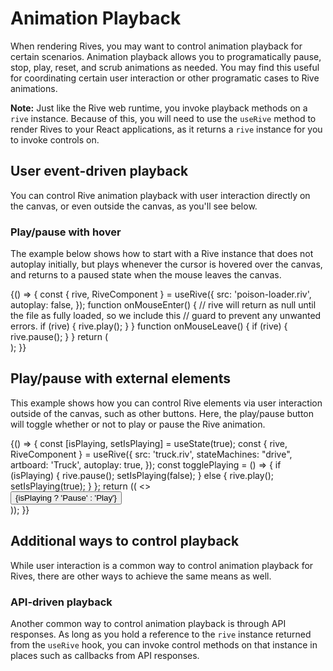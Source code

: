 


<Meta title="React Runtime/Playback Controls" />

# Animation Playback

When rendering Rives, you may want to control animation playback for certain scenarios. Animation playback allows you to programatically pause, stop, play, reset, and scrub animations as needed. You may find this useful for coordinating certain user interaction or other programatic cases to Rive animations.

**Note:** Just like the Rive web runtime, you invoke playback methods on a `rive` instance. Because of this, you will need to use the `useRive` method to render Rives to your React applications, as it returns a `rive` instance for you to invoke controls on.

## User event-driven playback

You can control Rive animation playback with user interaction directly on the canvas, or even outside the canvas, as you'll see below.

### Play/pause with hover

The example below shows how to start with a Rive instance that does not autoplay initially, but plays whenever the cursor is hovered over the canvas, and returns to a paused state when the mouse leaves the canvas.

<Canvas withSource="open">
  <Story name="Play/pause with hover">
    {() => {
      const { rive, RiveComponent } = useRive({
        src: 'poison-loader.riv',
        autoplay: false,
      });
      function onMouseEnter() {
        // rive will return as null until the file as fully loaded, so we include this
        // guard to prevent any unwanted errors.
        if (rive) {
          rive.play();
        }
      }
      function onMouseLeave() {
        if (rive) {
          rive.pause();
        }
      }
      return (
        <div className="center">
          <RiveComponent
            className="base-canvas-size"
            onMouseEnter={onMouseEnter}
            onMouseLeave={onMouseLeave}
          />
        </div>
      );
    }}
  </Story>
</Canvas>

## Play/pause with external elements

This example shows how you can control Rive elements via user interaction outside of the canvas, such as other buttons. Here, the play/pause button will toggle whether or not to play or pause the Rive animation.

<Canvas withSource="open">
  <Story name="Play/pause with external elements">
    {() => {
      const [isPlaying, setIsPlaying] = useState(true);
      const { rive, RiveComponent } = useRive({
        src: 'truck.riv',
        stateMachines: "drive",
        artboard: 'Truck',
        autoplay: true,
      });
      const togglePlaying = () => {
        if (isPlaying) {
          rive.pause();
          setIsPlaying(false);
        } else {
          rive.play();
          setIsPlaying(true);
        }
      };
      return ((
        <>
          <div className="center">
            <RiveComponent className="base-canvas-size" />
            <Button onClick={togglePlaying}>{isPlaying ? 'Pause' : 'Play'}</Button>
          </div>
        </>
      ));
    }}
  </Story>
</Canvas>

## Additional ways to control playback

While user interaction is a common way to control animation playback for Rives, there are other ways to achieve the same means as well.

### API-driven playback

Another common way to control animation playback is through API responses. As long as you hold a reference to the `rive` instance returned from the `useRive` hook, you can invoke control methods on that instance in places such as callbacks from API responses. 

